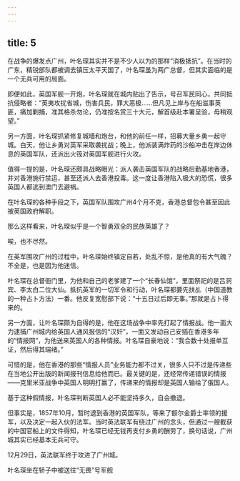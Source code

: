 ```yaml
---
---
---
```

title: 5
---



在战争的爆发点广州，叶名琛其实并不是不少人以为的那样“消极抵抗”。在当时的广东，精锐部队都被调去镇压太平天国了，叶名琛虽为两广总督，但其实面临的是一个无兵可用的局面。

即便如此，英国军舰一开炮，叶名琛就在城内贴出了告示，号召军民同心，共同抵抗侵略者：“英夷攻扰省城，伤害兵民，罪大恶极……但凡见上岸与在船滋事英匪，痛加剿捕，准其格杀勿论，仍准按名赏三十大元，解首级赴本署呈验，毋稍观望。”

另一方面，叶名琛抓紧修复城墙和炮台，和他的前任一样，招募大量乡勇一起守城。白天，他让乡勇对英军采取袭扰战；晚上，他派装满炸药的沙船冲击在岸边休息的英国军队，还派出火筏对英国军舰进行火攻。

值得一提的是，叶名琛还颇具战略眼光：派人袭击英国军队的战略后勤基地香港，并对香港施行禁运，甚至还派人去香港投毒。这一度让香港陷入极大的恐慌，很多英国人都逃到澳门去避祸。

在叶名琛的各种手段之下，英国军队围攻广州4个月不克，香港总督包令甚至因此被英国政府解职。

那么这样看来，叶名琛似乎是一个智勇双全的民族英雄了？

唉，也不尽然。

在英军围攻广州的过程中，叶名琛始终镇定自若，处乱不惊，是他真的有大气魄？不全是，也是因为他迷信。

叶名琛在总督衙门里，为他和自己的老爹建了一个“长春仙馆”，里面祭祀的是吕洞宾、李太白二位大仙。抵抗英军的一切军令和行动，叶名琛都要先扶乩（中国道教的一种占卜方法）一番。他反复宽慰部下说：“十五日过后即无事。”那就是占卜得来的。

另一方面，让叶名琛颇为自得的是，他在这场战争中率先打起了情报战。他一面大力逮捕广州城内给英国人通风报信的“汉奸”，一面又发动自己安插在香港多年的“情报网”，为他送来英国人的各种情报。叶名琛自豪地说：“我合数十处报单互证，然后得其端绪。”

可惜的是，他在香港的那些“情报人员”业务能力都不过关，很多人只不过是传递些在当地公开出版的新闻报刊信息给他而已。最关键的是，还经常传递错误的情报——克里米亚战争中英国人明明打赢了，传递来的情报却是英国人输给了俄国人。

基于这种假情报，叶名琛判断英国人必不能坚持多久，自会撤退。

但事实是，1857年10月，暂时退到香港的英国军队，等来了额尔金爵士率领的援军，以及决定一起入伙的法军。当时英法联军有绕过广州的念头，但通过一艘截获的中国官船上的文件得知，叶名琛已经无钱再支付乡勇的酬劳了，换句话说，广州城其实已经基本无兵可守。

12月29日，英法联军终于攻进了广州城。

叶名琛坐在轿子中被送往“无畏”号军舰